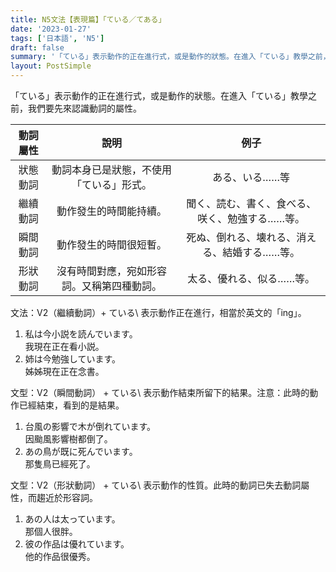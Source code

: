 ```yaml
---
title: N5文法【表現篇】「ている／てある」
date: '2023-01-27'
tags: ['日本語', 'N5']
draft: false
summary: '「ている」表示動作的正在進行式，或是動作的狀態。在進入「ている」教學之前，我們要先來認識動詞的屬性。'
layout: PostSimple
---
```


「ている」表示動作的正在進行式，或是動作的狀態。在進入「ている」教學之前，我們要先來認識動詞的屬性。

| 動詞屬性 |                    說明                    |                      例子                      |
| :------: | :----------------------------------------: | :--------------------------------------------: |
| 狀態動詞 |  動詞本身已是狀態，不使用「ている」形式。  |                 ある、いる……等                 |
| 繼續動詞 |           動作發生的時間能持續。           | 聞く、読む、書く、食べる、咲く、勉強する……等。 |
| 瞬間動詞 |           動作發生的時間很短暫。           |  死ぬ、倒れる、壊れる、消える、結婚する……等。  |
| 形狀動詞 | 沒有時間對應，宛如形容詞。又稱第四種動詞。 |            太る、優れる、似る……等。            |

<grammer>文法：V2（繼續動詞）+ ている\ 
表示動作正在進行，相當於英文的「ing」。</grammer>

1. 私は今小説を読んでいます。\
   我現在正在看小説。
2. 姉は今勉強しています。\
   姊姊現在正在念書。

<grammer>文型：V2（瞬間動詞） + ている\ 
表示動作結束所留下的結果。注意：此時的動作已經結束，看到的是結果。</grammer>

1. 台風の影響で木が倒れています。\
   因颱風影響樹都倒了。
2. あの鳥が既に死んでいます。\
   那隻鳥已經死了。

<grammer>文型：V2（形狀動詞） + ている\ 
表示動作的性質。此時的動詞已失去動詞屬性，而趨近於形容詞。</grammer>

1. あの人は太っています。\
   那個人很胖。
2. 彼の作品は優れています。\
   他的作品很優秀。